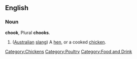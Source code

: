 ==English==
===Noun===
'''chook''', Plural '''chooks'''.

# ([[Australian]] [[slang]]) A [[hen]], or a cooked [[chicken]].
[[Category:Chickens]][[Category:Poultry]][[Category:Food and Drink]]